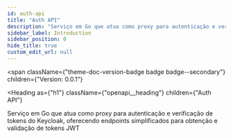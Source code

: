 ```yaml
---
id: auth-api
title: "Auth API"
description: "Serviço em Go que atua como proxy para autenticação e verificação de tokens do Keycloak, oferecendo endpoints simplificados para obtenção e validação de tokens JWT"
sidebar_label: Introduction
sidebar_position: 0
hide_title: true
custom_edit_url: null
---
```



<span
  className={"theme-doc-version-badge badge badge--secondary"}
  children={"Version: 0.0.1"}
>
</span>

<Heading
  as={"h1"}
  className={"openapi__heading"}
  children={"Auth API"}
>
</Heading>



Serviço em Go que atua como proxy para autenticação e verificação de tokens do Keycloak, oferecendo endpoints simplificados para obtenção e validação de tokens JWT


      